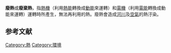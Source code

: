 {{Unreferenced|time=2020-07-07}}
'''廢熱'''或'''廢棄熱'''，指[[熱機|熱機]]（利用[[熱能|熱能]]轉換成[[動能|動能]]來運轉）和[[電機|電機]]（利用[[電能|電能]]轉換成動能來運轉）運轉時所產生，無法再利用的熱。廢熱會造成[[河川|河川]]及[[空氣|空氣]]的熱汙染。
==参考文献==
{{reflist}}

[[Category:熱|Category:熱]]
[[Category:環境|Category:環境]]

{{Thermodynamics-stub}}